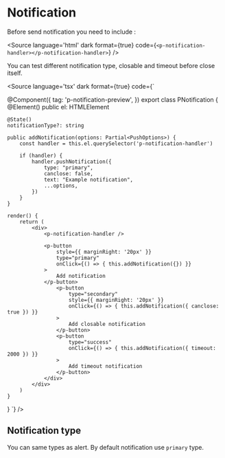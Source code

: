 
<Meta title="Components/Notification/Overview" />

# Notification

Before send notification you need to include : 

<Source language='html' dark format={true} code={`
    <p-notification-handler></p-notification-handler>
`} />

<p-notification-handler />

You can test different notification type, closable and timeout before close itself.

<p-notification-preview></p-notification-preview>

<Source language='tsx' dark format={true} code={`

@Component({
    tag: 'p-notification-preview',
})
export class PNotification {
    @Element()
    public el: HTMLElement

    @State()
    notificationType?: string

    public addNotification(options: Partial<PushOptions>) {
        const handler = this.el.querySelector('p-notification-handler')

        if (handler) {
            handler.pushNotification({
                type: "primary",
                canclose: false,
                text: "Example notification",
                ...options,
            })
        }
    }

    render() {
        return (
            <div>
                <p-notification-handler />

                <p-button
                    style={{ marginRight: '20px' }}
                    type="primary"
                    onClick={() => { this.addNotification({}) }}
                >
                    Add notification
                </p-button>
                    <p-button
                        type="secondary"
                        style={{ marginRight: '20px' }}
                        onClick={() => { this.addNotification({ canclose: true }) }}
                    >
                        Add closable notification
                    </p-button>
                    <p-button
                        type="success"
                        onClick={() => { this.addNotification({ timeout: 2000 }) }}
                    >
                        Add timeout notification
                    </p-button>
                </div>
            </div>
        )
    }
}
`} />

## Notification type

You can same types as alert. By default notification use `primary` type.